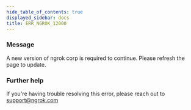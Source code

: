 ```yaml
---
hide_table_of_contents: true
displayed_sidebar: docs
title: ERR_NGROK_12000
---
```


### Message

A new version of ngrok corp is required to continue. Please refresh the page to update.

### Further help

If you're having trouble resolving this error, please reach out to [support@ngrok.com](mailto:support@ngrok.com?subject=Help%20with%20ERR_NGROK_12000)
